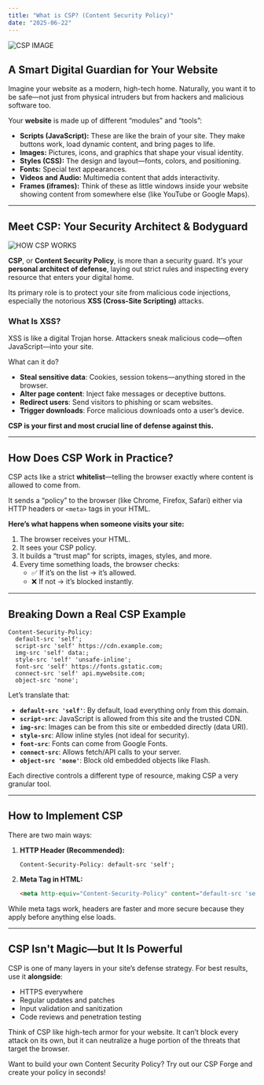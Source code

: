 ```yaml
---
title: "What is CSP? (Content Security Policy)"
date: "2025-06-22"
---
```


![CSP IMAGE](/csp_article.png)

## A Smart Digital Guardian for Your Website

Imagine your website as a modern, high-tech home. Naturally, you want it to be safe—not just from physical intruders but from hackers and malicious software too.

Your **website** is made up of different “modules” and “tools”:

- **Scripts (JavaScript):** These are like the brain of your site. They make buttons work, load dynamic content, and bring pages to life.
- **Images:** Pictures, icons, and graphics that shape your visual identity.
- **Styles (CSS):** The design and layout—fonts, colors, and positioning.
- **Fonts:** Special text appearances.
- **Videos and Audio:** Multimedia content that adds interactivity.
- **Frames (iframes):** Think of these as little windows inside your website showing content from somewhere else (like YouTube or Google Maps).

---

## Meet CSP: Your Security Architect & Bodyguard

![HOW CSP WORKS](/how_it_works.png)


**CSP**, or **Content Security Policy**, is more than a security guard. It's your **personal architect of defense**, laying out strict rules and inspecting every resource that enters your digital home.

Its primary role is to protect your site from malicious code injections, especially the notorious **XSS (Cross-Site Scripting)** attacks.

### What Is XSS?

XSS is like a digital Trojan horse. Attackers sneak malicious code—often JavaScript—into your site.

What can it do?

- **Steal sensitive data**: Cookies, session tokens—anything stored in the browser.
- **Alter page content**: Inject fake messages or deceptive buttons.
- **Redirect users**: Send visitors to phishing or scam websites.
- **Trigger downloads**: Force malicious downloads onto a user’s device.

**CSP is your first and most crucial line of defense against this.**

---

## How Does CSP Work in Practice?

CSP acts like a strict **whitelist**—telling the browser exactly where content is allowed to come from.

It sends a “policy” to the browser (like Chrome, Firefox, Safari) either via HTTP headers or `<meta>` tags in your HTML.

**Here’s what happens when someone visits your site:**

1. The browser receives your HTML.
2. It sees your CSP policy.
3. It builds a “trust map” for scripts, images, styles, and more.
4. Every time something loads, the browser checks:  
   - ✅ If it’s on the list → it’s allowed.  
   - ❌ If not → it’s blocked instantly.

---

## Breaking Down a Real CSP Example

```http
Content-Security-Policy:
  default-src 'self';
  script-src 'self' https://cdn.example.com;
  img-src 'self' data:;
  style-src 'self' 'unsafe-inline';
  font-src 'self' https://fonts.gstatic.com;
  connect-src 'self' api.mywebsite.com;
  object-src 'none';
```

Let’s translate that:

- **`default-src 'self'`**: By default, load everything only from this domain.
- **`script-src`**: JavaScript is allowed from this site and the trusted CDN.
- **`img-src`**: Images can be from this site or embedded directly (data URI).
- **`style-src`**: Allow inline styles (not ideal for security).
- **`font-src`**: Fonts can come from Google Fonts.
- **`connect-src`**: Allows fetch/API calls to your server.
- **`object-src 'none'`**: Block old embedded objects like Flash.

Each directive controls a different type of resource, making CSP a very granular tool.

---

## How to Implement CSP

There are two main ways:

1. **HTTP Header (Recommended):**
   ```http
   Content-Security-Policy: default-src 'self';
   ```

2. **Meta Tag in HTML:**
   ```html
   <meta http-equiv="Content-Security-Policy" content="default-src 'self';" />
   ```

While meta tags work, headers are faster and more secure because they apply before anything else loads.

---

## CSP Isn't Magic—but It Is Powerful

CSP is one of many layers in your site’s defense strategy. For best results, use it **alongside**:

- HTTPS everywhere  
- Regular updates and patches  
- Input validation and sanitization  
- Code reviews and penetration testing

Think of CSP like high-tech armor for your website. It can’t block every attack on its own, but it can neutralize a huge portion of the threats that target the browser.

<Callout>
  Want to build your own Content Security Policy?  
  Try out our <Link href="/generate" className="underline font-semibold text-white">CSP Forge</Link> and create your policy in seconds!
</Callout>

